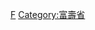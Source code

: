 {{Navbox
|bodyclass=hlist

|state      = autocollapse<!--autocollapse、uncollapsed、collapsed、plain、off-->
|name       = 富寿省行政区划
|title      = [[越南]][[富壽省|富寿省]]行政区划
|image      = [[file:Flag of Vietnam.svg|border|50px|越南国旗]]
|above      =
|abovestyle = 
|listclass  = hlist
 
|group1 = [[省辖市]]（1）
| list1 =
*[[越池市]]
|group2 = [[市社]]（1）
| list2 =
*[[富寿市社]]
|group3 = [[县]]（11）
| list3 =
*[[锦溪县]]
*[[端雄县]]
*[[夏和县]]
*[[临洮县 (越南)|临洮县]]
*[[扶宁县]]
*[[三农县]]
*[[新山县 (越南)|新山县]]
*[[青波县]]
*[[清山县]]
*[[清水县 (越南)|清水县]]
*[[安立县]]
|belowstyle = text-align: left;
|below      = 参阅：[[越南县级以上行政区列表]]
}}<noinclude>
[[Category:越南二级行政区模板|F]]
[[Category:富壽省]]
</noinclude>